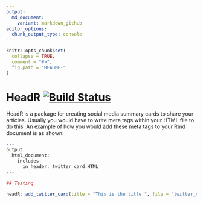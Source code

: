 ```yaml
---
output:
  md_document:
    variant: markdown_github
editor_options: 
  chunk_output_type: console
---
```


<!-- README.md is generated from README.Rmd. Please edit that file -->

```r
knitr::opts_chunk$set(
  collapse = TRUE,
  comment = "#>",
  fig.path = "README-"
)
```

# HeadR [![Build Status](https://travis-ci.org/jumpingrivers/headR.svg?branch=master)](https://travis-ci.org/jumpingrivers/headR)

HeadR is a package for creating social media summary cards to share your articles. Usually you would have to write meta tags within your HTML file to do this. An example of how you would add these meta tags to your Rmd document is as shown:

```r
---
output: 
  html_document: 
    includes:
      in_header: twitter_card.HTML
---  

## Testing

headR::add_twitter_card(title = "This is the title!", file = "twitter_card.HTML")
```


